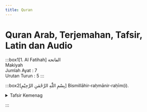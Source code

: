 ```yaml
---
title: Quran
---
```


# Quran Arab, Terjemahan, Tafsir, Latin dan Audio

:::box1[1. Al Fatihah]
الفاتحة\
Makiyah\
Jumlah Ayat : 7\
Urutan Turun : 5
:::

:::box2[بِسْمِ اللّٰهِ الرَّحْمٰنِ الرَّحِيْمِ]
Bismillāhir-raḥmānir-raḥīm(i).
<details>
  <summary>Tafsir Kemenag</summary>
  Aku memulai bacaan Al-Qur'an dengan menyebut nama Allah, nama teragung bagi satu-satunya Tuhan yang patut disembah, yang memiliki seluruh sifat kesempurnaan dan tersucikan dari segala bentuk kekurangan, Yang Maha Pengasih, Pemilik dan sumber sifat kasih Yang menganugerahkan segala macam karunia, baik besar maupun kecil, kepada seluruh makhluk, Maha Penyayang Yang tiada henti memberi kasih dan kebaikan kepada orang-orang yang beriman. Memulai setiap pekerjaan dengan menyebut nama Allah (basmalah) akan mendatangkan keberkahan, dan dengan mengingat Allah dalam setiap pekerjaan, seseorang akan memiliki kekuatan spiritual untuk melakukan yang terbaik dan menghindar dari keburukan.
</details>

:::

